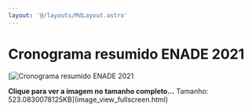 ```yaml
---
layout: '@/layouts/MdLayout.astro'
---
```






Cronograma resumido ENADE 2021
==============================







[<Image src="https://arapiraca.ufal.br/graduacao/ciencia-da-computacao/institucional/enade/enade-2021/cronograma_resumido.png/%40%40images/69f251d2-bb15-4e01-9745-b7f9931622fa.png" alt="Cronograma resumido ENADE 2021" inferSize />



**Clique para ver a imagem no tamanho completo…**
Tamanho: 523.0830078125KB](image_view_fullscreen.html)







